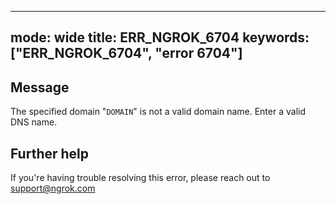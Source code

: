 
---
mode: wide
title: ERR_NGROK_6704
keywords: ["ERR_NGROK_6704", "error 6704"]
---

## Message
The specified domain "`DOMAIN`" is not a valid domain name. Enter a valid DNS name.




## Further help
If you're having trouble resolving this error, please reach out to [support@ngrok.com](mailto:support@ngrok.com?subject=Help%20with%20ERR_NGROK_6704)

